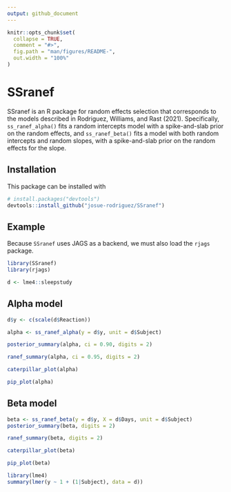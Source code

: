 ```yaml
---
output: github_document
---
```


<!-- README.md is generated from README.Rmd. Please edit that file -->

```r
knitr::opts_chunk$set(
  collapse = TRUE,
  comment = "#>",
  fig.path = "man/figures/README-",
  out.width = "100%"
)
```

# SSranef

<!-- badges: start -->
<!-- badges: end -->

SSranef is an R package for random effects selection that corresponds to the models described in Rodriguez, Williams, and Rast (2021). Specifically, `ss_ranef_alpha()` fits a random intercepts model with a spike-and-slab prior on the random effects, and `ss_ranef_beta()` fits a model with both random intercepts and random slopes, with a spike-and-slab prior on the random effects for the slope. 

## Installation


This package can be installed with 

``` r
# install.packages("devtools")
devtools::install_github("josue-rodriguez/SSranef")
```

## Example

Because `SSranef` uses JAGS as a backend, we must also load the `rjags` package.

```r
library(SSranef)
library(rjags)

d <- lme4::sleepstudy
```

## Alpha model
```r
d$y <- c(scale(d$Reaction))

alpha <- ss_ranef_alpha(y = d$y, unit = d$Subject)

posterior_summary(alpha, ci = 0.90, digits = 2)
```

```r
ranef_summary(alpha, ci = 0.95, digits = 2)
```

```r
caterpillar_plot(alpha)
```

```r
pip_plot(alpha)
```

## Beta model
```r
beta <- ss_ranef_beta(y = d$y, X = d$Days, unit = d$Subject)
posterior_summary(beta, digits = 2)
```

```r
ranef_summary(beta, digits = 2)
```

```r
caterpillar_plot(beta)
```

```r
pip_plot(beta)
```

```r
library(lme4)
summary(lmer(y ~ 1 + (1|Subject), data = d))
```

